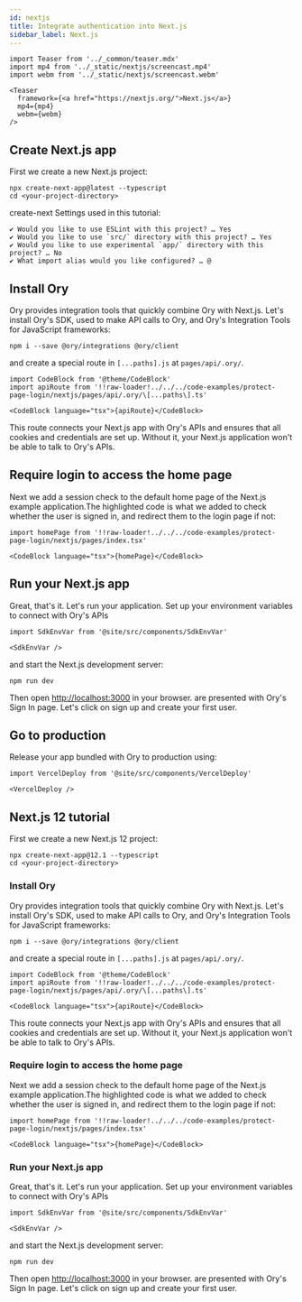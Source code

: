 ```yaml
---
id: nextjs
title: Integrate authentication into Next.js
sidebar_label: Next.js
---
```


```mdx-code-block
import Teaser from '../_common/teaser.mdx'
import mp4 from '../_static/nextjs/screencast.mp4'
import webm from '../_static/nextjs/screencast.webm'

<Teaser
  framework={<a href="https://nextjs.org/">Next.js</a>}
  mp4={mp4}
  webm={webm}
/>
```

## Create Next.js app

First we create a new Next.js project:

```shell-session
npx create-next-app@latest --typescript
cd <your-project-directory>
```

create-next Settings used in this tutorial:

```
✔ Would you like to use ESLint with this project? … Yes
✔ Would you like to use `src/` directory with this project? … Yes
✔ Would you like to use experimental `app/` directory with this project? … No
✔ What import alias would you like configured? … @
```

## Install Ory

Ory provides integration tools that quickly combine Ory with Next.js. Let's install Ory's SDK, used to make API calls to Ory, and
Ory's Integration Tools for JavaScript frameworks:

```shell-session
npm i --save @ory/integrations @ory/client
```

and create a special route in `[...paths].js` at `pages/api/.ory/`.

```mdx-code-block
import CodeBlock from '@theme/CodeBlock'
import apiRoute from '!!raw-loader!../../../code-examples/protect-page-login/nextjs/pages/api/.ory/\[...paths\].ts'

<CodeBlock language="tsx">{apiRoute}</CodeBlock>
```

This route connects your Next.js app with Ory's APIs and ensures that all cookies and credentials are set up. Without it, your
Next.js application won't be able to talk to Ory's APIs.

## Require login to access the home page

Next we add a session check to the default home page of the Next.js example application.The highlighted code is what we added to
check whether the user is signed in, and redirect them to the login page if not:

```mdx-code-block
import homePage from '!!raw-loader!../../../code-examples/protect-page-login/nextjs/pages/index.tsx'

<CodeBlock language="tsx">{homePage}</CodeBlock>
```

## Run your Next.js app

Great, that's it. Let's run your application. Set up your environment variables to connect with Ory's APIs

```mdx-code-block
import SdkEnvVar from '@site/src/components/SdkEnvVar'

<SdkEnvVar />
```

and start the Next.js development server:

```shell-session
npm run dev
```

Then open [http://localhost:3000](http://localhost:3000) in your browser. are presented with Ory's Sign In page. Let's click on
sign up and create your first user.

## Go to production

Release your app bundled with Ory to production using:

```mdx-code-block
import VercelDeploy from '@site/src/components/VercelDeploy'

<VercelDeploy />
```

## Next.js 12 tutorial

First we create a new Next.js 12 project:

```shell-session
npx create-next-app@12.1 --typescript
cd <your-project-directory>
```

### Install Ory

Ory provides integration tools that quickly combine Ory with Next.js. Let's install Ory's SDK, used to make API calls to Ory, and
Ory's Integration Tools for JavaScript frameworks:

```shell-session
npm i --save @ory/integrations @ory/client
```

and create a special route in `[...paths].js` at `pages/api/.ory/`.

```mdx-code-block
import CodeBlock from '@theme/CodeBlock'
import apiRoute from '!!raw-loader!../../../code-examples/protect-page-login/nextjs/pages/api/.ory/\[...paths\].ts'

<CodeBlock language="tsx">{apiRoute}</CodeBlock>
```

This route connects your Next.js app with Ory's APIs and ensures that all cookies and credentials are set up. Without it, your
Next.js application won't be able to talk to Ory's APIs.

### Require login to access the home page

Next we add a session check to the default home page of the Next.js example application.The highlighted code is what we added to
check whether the user is signed in, and redirect them to the login page if not:

```mdx-code-block
import homePage from '!!raw-loader!../../../code-examples/protect-page-login/nextjs/pages/index.tsx'

<CodeBlock language="tsx">{homePage}</CodeBlock>
```

### Run your Next.js app

Great, that's it. Let's run your application. Set up your environment variables to connect with Ory's APIs

```mdx-code-block
import SdkEnvVar from '@site/src/components/SdkEnvVar'

<SdkEnvVar />
```

and start the Next.js development server:

```shell-session
npm run dev
```

Then open [http://localhost:3000](http://localhost:3000) in your browser. are presented with Ory's Sign In page. Let's click on
sign up and create your first user.
